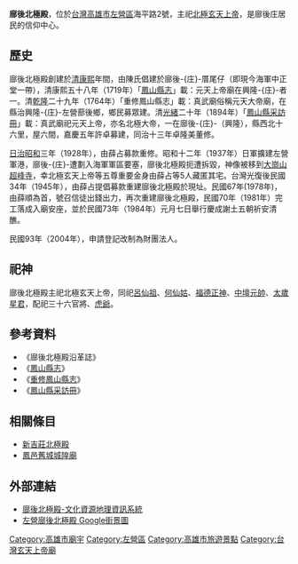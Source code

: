 {{coord|22.684652|120.286681|display=title}}
{{東亞廟宇
| name =  廍後北極殿
| img =File:廍後北極殿.jpg
| img_capt = 
| image_width = 300px
| location = {{ROC-TWN}}[[高雄市|高雄市]][[左營區|左營區]]海平路2號
| god = 北極玄天上帝
| type = 
| struct =  
| open_year ={{QIN}}[[康熙|康熙]]年間
| cere_date =農曆三月初三日（北極玄天上帝聖誕）
|}}

'''廍後北極殿'''，位於[[台灣|台灣]][[高雄市|高雄市]][[左營區|左營區]]海平路2號，主祀[[北極玄天上帝|北極玄天上帝]]，是廍後庄居民的信仰中心。

==歷史== 
廍後北極殿創建於[[清|清]][[康熙|康熙]]年間，由陳氏倡建於廍後-{庄}-厝尾仔（即現今海軍中正堂一帶），清康熙五十八年（1719年）「[[鳳山縣志|鳳山縣志]]」載：元天上帝廟在興隆-{庄}-者一。清[[乾隆|乾隆]]二十九年（1764年）「重修鳳山縣志」載：真武廟俗稱元天大帝廟，在縣治興隆-{庄}-左營蔀後鄉，鄉民募眾建。清[[光緒|光緒]]二十年（1894年）「[[鳳山縣采訪冊|鳳山縣采訪冊]]」載：真武廟祀元天上帝，亦名北極大帝，一在廍後-{庄}-（興隆），縣西北十六里，屋六間，嘉慶五年許卓募建，同治十三年卓隆美董修。

[[台灣日治時期|日治]][[昭和|昭和]]三年（1928年），由薛占募款重修。昭和十二年（1937年）日軍擴建左營軍港，廍後-{庄}-遭劃入海軍軍區要塞，廍後北極殿扼遭拆毀，神像被移到[[大崗山超峰寺|大崗山超峰寺]]，幸北極玄天上帝等五尊重要金身由薛占等5人藏匿其宅。台灣光復後民國34年（1945年），由薛占提倡募款重建廍後北極殿於現址。民國67年(1978年)，由薛順為首，號召信徒出錢出力，再次重建廍後北極殿，民國70年（1981年）完工落成入廟安座，並於民國73年（1984年）元月七日舉行慶成謝土五朝祈安清醮。

民國93年（2004年），申請登記改制為財團法人。

==祀神==
廍後北極殿主祀北極玄天上帝，同祀[[呂仙祖|呂仙祖]]、[[何仙姑|何仙姑]]、[[福德正神|福德正神]]、[[中壇元帥|中壇元帥]]、[[太歲星君|太歲星君]]，配祀三十六官將、[[虎爺|虎爺]]。

==參考資料==
*《廍後北極殿沿革誌》
*《[[鳳山縣志|鳳山縣志]]》
*《[[重修鳳山縣志|重修鳳山縣志]]》
*《[[鳳山縣采訪冊|鳳山縣采訪冊]]》

==相關條目==
*[[新吉莊北極殿|新吉莊北極殿]]
*[[鳳邑舊城城隍廟|鳳邑舊城城隍廟]]
 
== 外部連結 ==
*[http://crgis.rchss.sinica.edu.tw/temples/KaohsiungCity/zuoying/64003003-BHBJD 廍後北極殿-文化資源地理資訊系統] {{Wayback|url=http://crgis.rchss.sinica.edu.tw/temples/KaohsiungCity/zuoying/64003003-BHBJD |date=20210623015050 }}
*   [https://www.google.com.tw/maps/@22.6850041,120.2865953,3a,53.4y,173.08h,98.75t/data=!3m6!1e1!3m4!1ssmFKpb3y2LNRkbZWzVgAsw!2e0!7i13312!8i6656?hl=zh-TW 左營廍後北極殿 Google街景圖 ] {{Wayback|url=https://www.google.com.tw/maps/@22.6850041,120.2865953,3a,53.4y,173.08h,98.75t/data=!3m6!1e1!3m4!1ssmFKpb3y2LNRkbZWzVgAsw!2e0!7i13312!8i6656?hl=zh-TW |date=20190522063738 }}

[[Category:高雄市廟宇|Category:高雄市廟宇]]
[[Category:左營區|Category:左營區]]
[[Category:高雄市旅遊景點|Category:高雄市旅遊景點]]
[[Category:台灣玄天上帝廟|Category:台灣玄天上帝廟]]